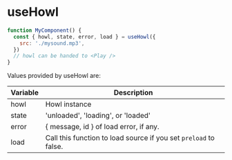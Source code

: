 
<Meta title="Hooks/useHowl" component={useHowl} />

# useHowl

<Description of={useHowl} />

```js
function MyComponent() {
  const { howl, state, error, load } = useHowl({
    src: './mysound.mp3',
  })
  // howl can be handed to <Play />
}
```

Values provided by useHowl are:

| Variable | Description                                                      |
| -------- | ---------------------------------------------------------------- |
| howl     | Howl instance                                                    |
| state    | 'unloaded', 'loading', or 'loaded'                               |
| error    | \{ message, id \} of load error, if any.                         |
| load     | Call this function to load source if you set `preload` to false. |

<ArgsTable of={useHowl} />
